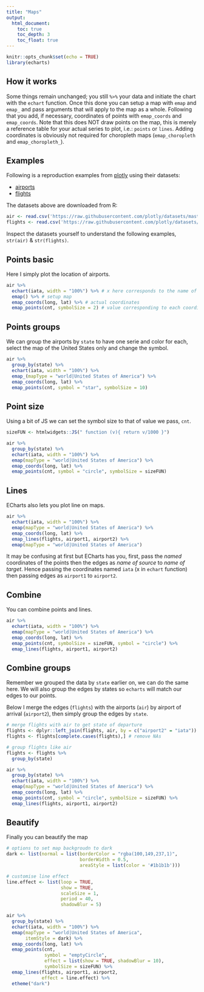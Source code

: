 ```yaml
---
title: "Maps"
output:
  html_document:
    toc: true
    toc_depth: 3
    toc_float: true
---
```


```r
knitr::opts_chunk$set(echo = TRUE)
library(echarts)
```

## How it works

Some things remain unchanged; you still `%>%` your data and initiate the chart with the `echart` function. Once this done you can setup a map with `emap` and `emap_` and pass arguments that will apply to the map as a whole. Following that you add, if necessary, coordinates of points with `emap_coords` and `emap_coords`. Note that this does NOT draw points on the map, this is merely a reference table for your actual series to plot, i.e.: `points` or `lines`. Adding coordinates is obviously not required for choropleth maps (`emap_choropleth` and `emap_choropleth_`).

## Examples

Following is a reproduction examples from [plotly](https://plot.ly/r/lines-on-maps/) using their datasets:

* [airports](https://raw.githubusercontent.com/plotly/datasets/master/2011_february_us_airport_traffic.csv')
* [flights](https://raw.githubusercontent.com/plotly/datasets/master/2011_february_aa_flight_paths.csv)

The datasets above are downloaded from R:

```r
air <- read.csv('https://raw.githubusercontent.com/plotly/datasets/master/2011_february_us_airport_traffic.csv')
flights <- read.csv('https://raw.githubusercontent.com/plotly/datasets/master/2011_february_aa_flight_paths.csv')
```

Inspect the datasets yourself to understand the following examples, `str(air)` & `str(flights)`.

## Points basic

Here I simply plot the location of airports.

```r
air %>% 
  echart(iata, width = "100%") %>% # x here corresponds to the name of each coordinate
  emap() %>% # setup map
  emap_coords(long, lat) %>% # actual coordinates
  emap_points(cnt, symbolSize = 2) # value corresponding to each coordinate
```

## Points groups

We can group the airports by `state` to have one serie and color for each, select the map of the United States only and change the symbol.

```r
air %>% 
  group_by(state) %>% 
  echart(iata, width = "100%") %>% 
  emap_(mapType = "world|United States of America") %>% 
  emap_coords(long, lat) %>% 
  emap_points(cnt, symbol = "star", symbolSize = 10) 
```

## Point size

Using a bit of JS we can set the symbol size to that of value we pass, `cnt`.

```r
sizeFUN <- htmlwidgets::JS(" function (v){ return v/1000 }")

air %>% 
  group_by(state) %>% 
  echart(iata, width = "100%") %>% 
  emap(mapType = "world|United States of America") %>% 
  emap_coords(long, lat) %>% 
  emap_points(cnt, symbol = "circle", symbolSize = sizeFUN) 
```

## Lines

ECharts also lets you plot line on maps.  

```r
air %>% 
  echart(iata, width = "100%") %>% 
  emap(mapType = "world|United States of America") %>% 
  emap_coords(long, lat) %>% 
  emap_lines(flights, airport1, airport2) %>% 
  emap(mapType = "world|United States of America") 
```

It may be confusing at first but ECharts has you, first, pass the *named* coordinates of the points then the edges as *name of source* to *name of target*. Hence passing the coordinates named `iata` (x in `echart` function) then passing edges as `airport1` to `airport2`.

## Combine

You can combine points and lines.

```r
air %>% 
  echart(iata, width = "100%") %>% 
  emap(mapType = "world|United States of America") %>% 
  emap_coords(long, lat) %>% 
  emap_points(cnt, symbolSize = sizeFUN, symbol = "circle") %>% 
  emap_lines(flights, airport1, airport2)
```

## Combine groups

Remember we grouped the data by `state` earlier on, we can do the same here. We will also group the edges by states so `echarts` will match our edges to our points.

Below I merge the edges (`flights`) with the airports (`air`) by airport of arrival (`airport2`), then simply group the edges by `state`.

```r
# merge flights with air to get state of departure
flights <- dplyr::left_join(flights, air, by = c("airport2" = "iata"))
flights <- flights[complete.cases(flights),] # remove NAs

# group flights like air
flights <- flights %>% 
  group_by(state)

air %>% 
  group_by(state) %>% 
  echart(iata, width = "100%") %>% 
  emap(mapType = "world|United States of America") %>% 
  emap_coords(long, lat) %>% 
  emap_points(cnt, symbol = "circle", symbolSize = sizeFUN) %>% 
  emap_lines(flights, airport1, airport2)
```

## Beautify

Finally you can beautify the map

```r
# options to set map backgroudn to dark
dark <- list(normal = list(borderColor = "rgba(100,149,237,1)",
                           borderWidth = 0.5,
                           areaStyle = list(color = '#1b1b1b')))

# customise line effect
line.effect <- list(loop = TRUE,
                    show = TRUE,
                    scaleSize = 1,
                    period = 40,
                    shadowBlur = 5)

air %>% 
  group_by(state) %>% 
  echart(iata, width = "100%") %>% 
  emap(mapType = "world|United States of America", 
       itemStyle = dark) %>% 
  emap_coords(long, lat) %>% 
  emap_points(cnt,
              symbol = "emptyCircle", 
              effect = list(show = TRUE, shadowBlur = 10),
              symbolSize = sizeFUN) %>% 
  emap_lines(flights, airport1, airport2, 
             effect = line.effect) %>% 
  etheme("dark")
```
